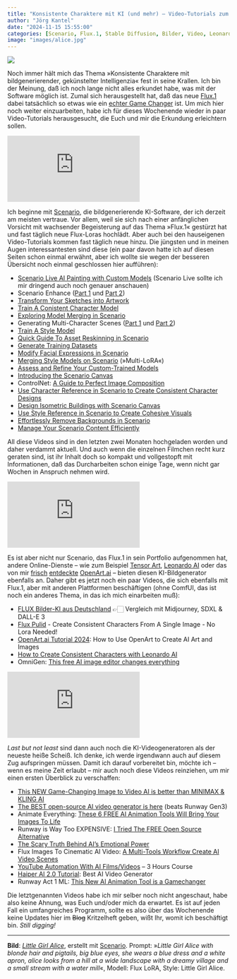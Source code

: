 ```yaml
---
title: "Konsistente Charaktere mit KI (und mehr) – Video-Tutorials zum Wochenende"
author: "Jörg Kantel"
date: "2024-11-15 15:55:00"
categories: [Scenario, Flux.1, Stable Diffusion, Bilder, Video, Leonardo AI, Tensor Art, OpenArt.ai, Künstliche Intelligenz, Interactive Fiction, Spieleprogrammierung]
image: "images/alice.jpg"
---
```


[![](images/alice-b.jpg)](https://www.flickr.com/photos/schockwellenreiter/54088544541/)

Noch immer hält mich das Thema »Konsistente Charaktere mit bildgenerierender, gekünstelter Intelligenzia« fest in seine Krallen. Ich bin der Meinung, daß ich noch lange nicht alles erkundet habe, was mit der Software möglich ist. Zumal sich herausgestellt hat, daß das neue [Flux.1](https://de.wikipedia.org/wiki/FLUX.1) dabei tatsächlich so etwas wie ein [echter Game Changer](https://kantel.github.io/posts/2024102201_flux_scenario/) ist. Um mich hier noch weiter einzuarbeiten, habe ich für dieses Wochenende wieder in paar Video-Tutorials herausgesucht, die Euch und mir die Erkundung erleichtern sollen.

<iframe class="if16_9" src="https://www.youtube.com/embed/XL7Ty8Q0JYg?si=CG-hVtaLhdOOPqZy" title="YouTube video player" frameborder="0" allow="accelerometer; autoplay; clipboard-write; encrypted-media; gyroscope; picture-in-picture; web-share" referrerpolicy="strict-origin-when-cross-origin" allowfullscreen></iframe>

Ich beginne mit [Scenario](ttp://cognitiones.kantel-chaos-team.de/technikgeschichte/rechnerundnetze/scenario.html), die bildgenerierende KI-Software, der ich derzeit am meisten vertraue. Vor allem, weil sie sich nach einer anfänglichen Vorsicht mit wachsender Begeisterung auf das Thema »Flux.1« gestürzt hat und fast täglich neue Flux-Loras hochlädt. Aber auch bei den hauseigenen Video-Tutorials kommen fast täglich neue hinzu. Die jüngsten und in meinen Augen interessantesten sind diese (ein paar davon hatte ich auf diesen Seiten schon einmal erwähnt, aber ich wollte sie wegen der besseren Übersicht noch einmal geschlossen hier aufführen):

- [Scenario Live AI Painting with Custom Models](https://www.youtube.com/watch?v=R0qWML4j3XQ) (Scenario Live sollte ich mir dringend auch noch genauer anschauen)
- Scenario Enhance ([Part 1](https://www.youtube.com/watch?v=eJcCiKTe4cE) und [Part 2](https://www.youtube.com/watch?v=DGPwXjxldSM))
- [Transform Your Sketches into Artwork](https://www.youtube.com/watch?v=Aa--ckTnTbc)
- [Train A Conistent Character Model](https://www.youtube.com/watch?v=aQZpeeLUXWs)
- [Exploring Model Merging in Scenario](https://www.youtube.com/watch?v=v5mTB-Bggio)
- Generating Multi-Character Scenes ([Part 1](https://www.youtube.com/watch?v=XL7Ty8Q0JYg) und [Part 2](https://www.youtube.com/watch?v=XL7Ty8Q0JYg))
- [Train A Style Model](https://www.youtube.com/watch?v=T8G73YoblQA)
- [Quick Guide To Asset Reskinning in Scenario](https://www.youtube.com/watch?v=aN3tAf8c4iA)
- [Generate Training Datasets](https://www.youtube.com/watch?v=jF3yza5aQhc)
- [Modify Facial Expressions in Scenario](https://www.youtube.com/watch?v=ve_Sw8ozsCk)
- [Merging Style Models on Scenario](https://www.youtube.com/watch?v=DeTKhzk1B3Y) (»Multi-LoRA«)
- [Assess and Refine Your Custom-Trained Models](https://www.youtube.com/watch?v=tqabZMOCu7E)
- [Introducing the Scenario Canvas](https://www.youtube.com/watch?v=QfLV3keTvMc)
- ControlNet: [A Guide to Perfect Image Composition](https://www.youtube.com/watch?v=VOTZVQxyX1Q)
- [Use Character Reference in Scenario to Create Consistent Character Designs](https://www.youtube.com/watch?v=rdGe376gR40)
- [Design Isometric Buildings with Scenario Canvas](https://www.youtube.com/watch?v=XXInyYtNin0)
- [Use Style Reference in Scenario to Create Cohesive Visuals](https://www.youtube.com/watch?v=m4DYYwen9-I)
- [Effortlessly Remove Backgrounds in Scenario](https://www.youtube.com/watch?v=XTCpr-CqQrE)
- [Manage Your Scenario Content Efficiently](https://www.youtube.com/watch?v=OTxR1KvHSyE)

All diese Videos sind in den letzten zwei Monaten hochgeladen worden und daher verdammt aktuell. Und auch wenn die einzelnen Filmchen recht kurz geraten sind, ist ihr Inhalt doch so kompakt und vollgestopft mit Informationen, daß das Durcharbeiten schon einige Tage, wenn nicht gar Wochen in Anspruch nehmen wird.

<iframe class="if16_9" src="https://www.youtube.com/embed/zKy-57ZVEjs?si=nCQFg4-JN8iHYokk" title="YouTube video player" frameborder="0" allow="accelerometer; autoplay; clipboard-write; encrypted-media; gyroscope; picture-in-picture; web-share" referrerpolicy="strict-origin-when-cross-origin" allowfullscreen></iframe>

Es ist aber nicht nur Scenario, das Flux.1 in sein Portfolio aufgenommen hat, andere Online-Dienste -- wie zum Beispiel [Tensor Art](http://cognitiones.kantel-chaos-team.de/technikgeschichte/rechnerundnetze/tensorart.html), [Leonardo AI](http://cognitiones.kantel-chaos-team.de/technikgeschichte/rechnerundnetze/leonardoai.html) oder das von mir [frisch](https://kantel.github.io/posts/2024110701_openart_ai/) [entdeckte](https://kantel.github.io/posts/2024110702_openart_ai%20_cont/) [OpenArt.ai](http://cognitiones.kantel-chaos-team.de/technikgeschichte/rechnerundnetze/tensorart.html) -- bieten diesen KI-Bildgenerator ebenfalls an. Daher gibt es jetzt noch ein paar Videos, die sich ebenfalls mit Flux.1, aber mit anderen Plattformen beschäftigen (ohne ComfUI, das ist noch ein anderes Thema, in das ich mich einarbeiten muß):

- [FLUX Bilder-KI aus Deutschland](https://www.youtube.com/watch?v=FaKzO8rlLwY) 👉🏻 Vergleich mit Midjourney, SDXL & DALL-E 3
- [Flux Pulid](https://www.youtube.com/watch?v=NA_NpkIYsEo) - Create Consistent Characters From A Single Image - No Lora Needed!
- [OpenArt.ai Tutorial 2024](https://www.youtube.com/watch?v=5SEPIVugpLs): How to Use OpenArt to Create AI Art and Images
- [How to Create Consistent Characters with Leonardo AI](https://www.youtube.com/watch?v=zKy-57ZVEjs)
- OmniGen: [This free AI image editor changes everything](https://www.youtube.com/watch?v=PCL9SAlHqzw)

<iframe class="if16_9" src="https://www.youtube.com/embed/kyKIdhRxvI4?si=XSdkLlO1F15u_W_E" title="YouTube video player" frameborder="0" allow="accelerometer; autoplay; clipboard-write; encrypted-media; gyroscope; picture-in-picture; web-share" referrerpolicy="strict-origin-when-cross-origin" allowfullscreen></iframe>

*Last but not least* sind dann auch noch die KI-Videogeneratoren als der neueste heiße Scheiß. Ich denke, ich werde irgendwann auch auf diesem Zug aufspringen müssen. Damit ich darauf vorbereitet bin, möchte ich -- wenn es meine Zeit erlaubt -- mir auch noch diese Videos reinziehen, um mir einen ersten Überblick zu verschaffen:

- [This NEW Game-Changing Image to Video AI is better than MINIMAX & KLING AI](https://www.youtube.com/watch?v=fBwDgeAiWJQ)
- [The BEST open-source AI video generator is here](https://www.youtube.com/watch?v=he8nLSvY-yU) (beats Runway Gen3)
- Animate Everything: [These 6 FREE AI Animation Tools Will Bring Your Images To Life](https://www.youtube.com/watch?v=D5eYB64CmHA)
- Runway is Way Too EXPENSIVE: [I Tried The FREE Open Source Alternative](https://www.youtube.com/watch?v=0_3abhe4Dyc)
- [The Scary Truth Behind AI's Emotional Power](https://www.youtube.com/watch?v=2Qb_XnEUcY8)
- Flux Images To Cinematic AI Video: [A Multi-Tools Workflow Create AI Video Scenes](https://www.youtube.com/watch?v=kyKIdhRxvI4)
- [YouTube Automation With AI Films/Videos](https://www.youtube.com/watch?v=HkjPn6VTkLI) -- 3 Hours Course
- [Haiper AI 2.0 Tutorial](https://www.youtube.com/watch?v=llLcAGEJWto): Best AI Video Generator
-  Runway Act 1 ML: [This New AI Animation Tool is a Gamechanger](https://www.youtube.com/watch?v=Osm5ko0CRbE)

Die letztgenannten Videos habe ich mir selber noch nicht angeschaut, habe also keine Ahnung, was Euch und/oder mich da erwartet. Es ist auf jeden Fall ein umfangreiches Programm, sollte es also über das Wochenende keine Updates hier im ~~Blog~~ Kritzelheft geben, wißt Ihr, womit ich beschäftigt bin. *Still digging!*

---

**Bild**: *[Little Girl Alice](https://www.flickr.com/photos/schockwellenreiter/54088544541/)*, erstellt mit [Scenario](http://cognitiones.kantel-chaos-team.de/technikgeschichte/rechnerundnetze/scenario.html). Prompt: »*Little Girl Alice with blonde hair and pigtails, big blue eyes, she wears a blue dress and a white apron, alice looks from a hill at a wide landscape with a dreamy village and a small stream with a water mill*«, Modell: Flux LoRA, Style: Little Girl Alice.

